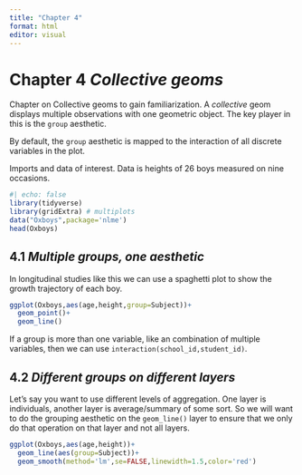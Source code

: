 ```yaml
---
title: "Chapter 4"
format: html
editor: visual
---
```


# Chapter 4 ***Collective geoms***

Chapter on Collective geoms to gain familiarization. A *collective* geom displays multiple observations with one geometric object. The key player in this is the `group` aesthetic.

By default, the `group` aesthetic is mapped to the interaction of all discrete variables in the plot. 

Imports and data of interest. Data is heights of 26 boys measured on nine occasions.

```r
#| echo: false
library(tidyverse)
library(gridExtra) # multiplots
data("Oxboys",package='nlme')
head(Oxboys)
```
## 4.1 ***Multiple groups, one aesthetic***
In longitudinal studies like this we can use a spaghetti plot to show the growth trajectory of each boy.
```r
ggplot(Oxboys,aes(age,height,group=Subject))+
  geom_point()+
  geom_line()
```
If a group is more than one variable, like an combination of multiple variables, then we can use `interaction(school_id,student_id)`.

## 4.2 ***Different groups on different layers***
Let's say you want to use different levels of aggregation. One layer is individuals, another layer is average/summary of some sort. 
So we will want to do the grouping aesthetic on the `geom_line()` layer to ensure that we only do that operation on that layer and not all layers.
```r
ggplot(Oxboys,aes(age,height))+
  geom_line(aes(group=Subject))+
  geom_smooth(method='lm',se=FALSE,linewidth=1.5,color='red')
```

